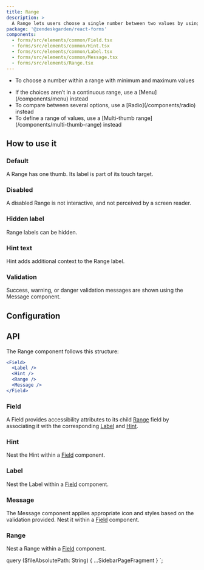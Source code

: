 ```yaml
---
title: Range
description: >
  A Range lets users choose a single number between two values by using a slider.
package: '@zendeskgarden/react-forms'
components:
  - forms/src/elements/common/Field.tsx
  - forms/src/elements/common/Hint.tsx
  - forms/src/elements/common/Label.tsx
  - forms/src/elements/common/Message.tsx
  - forms/src/elements/Range.tsx
---
```


<Usage>
  <Use>
    <ul>
      <li>To choose a number within a range with minimum and maximum values</li>
    </ul>
  </Use>
  <Misuse>
    <ul>
      <li>
        <Markdown>
          If the choices aren’t in a continuous range, use a [Menu](/components/menu) instead
        </Markdown>
      </li>
      <li>
        <Markdown>
          To compare between several options, use a [Radio](/components/radio) instead
        </Markdown>
      </li>
      <li>
        <Markdown>
          To define a range of values, use a [Multi-thumb range](/components/multi-thumb-range)
          instead
        </Markdown>
      </li>
    </ul>
  </Misuse>
</Usage>

## How to use it

### Default

A Range has one thumb. Its label is part of its touch target.


<CodeExample code={DefaultCode}>
  <Default />
</CodeExample>

### Disabled

A disabled Range is not interactive, and not perceived by a screen reader.


<CodeExample code={DisabledCode}>
  <Disabled />
</CodeExample>

### Hidden label

Range labels can be hidden.


<CodeExample code={HiddenCode}>
  <Hidden />
</CodeExample>

### Hint text

Hint adds additional context to the Range label.


<CodeExample code={HintCode}>
  <Hint />
</CodeExample>

### Validation

Success, warning, or danger validation messages are shown using the Message component.


<CodeExample code={ValidationCode}>
  <Validation />
</CodeExample>

## Configuration

<Configuration reactPackage={props.data.mdx.package} components={props.data.mdx.components} />

## API

The Range component follows this structure:

```jsx
<Field>
  <Label />
  <Hint />
  <Range />
  <Message />
</Field>
```

### Field

<Component components={props.data.mdx.components} componentName="field" />

A Field provides accessibility attributes to its child [Range](#range) field by associating it
with the corresponding [Label](#label) and [Hint](#hint).

<PropSheet components={props.data.mdx.components} componentName="field" />

### Hint

<Component components={props.data.mdx.components} componentName="hint" />

Nest the Hint within a [Field](#field) component.

<PropSheet components={props.data.mdx.components} componentName="hint" />

### Label

<Component components={props.data.mdx.components} componentName="label" />

Nest the Label within a [Field](#field) component.

<PropSheet components={props.data.mdx.components} componentName="label" />

### Message

<Component components={props.data.mdx.components} componentName="message" />

The Message component applies appropriate icon and styles based on the validation provided. Nest
it within a [Field](#field) component.

<PropSheet components={props.data.mdx.components} componentName="message" />

### Range

<Component components={props.data.mdx.components} componentName="range" />

Nest a Range within a [Field](#field) component.

<PropSheet components={props.data.mdx.components} componentName="range" />


  query ($fileAbsolutePath: String) {
    ...SidebarPageFragment
  }
`;
